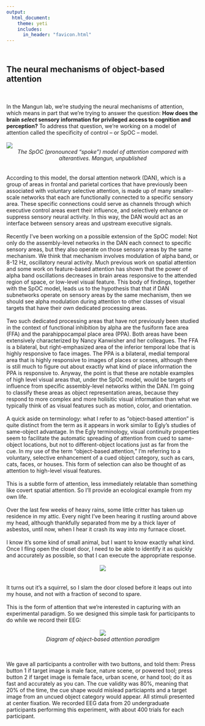 ```yaml
---
output: 
  html_document:
    theme: yeti
    includes:
      in_header: "favicon.html" 
---
```

<h2>
<br>
The neural mechanisms of object-based attention
</h2>
<br>
<br>
In the Mangun lab, we’re studying the neural mechanisms of attention, which means in part that we’re trying to answer the question: <b>How does the brain <i>select</i> sensory information for privileged access to cognition and perception?</b> To address that question, we’re working on a model of attention called the specificity of control – or SpOC – model. 
<br>
<br>
![](./Images/ObjectAttn/spocdiagram.png)
<br>
<center><i>The SpOC (pronounced "spoke") model of attention compared with alterantives. Mangun, unpublished</i></center>
<br>
<br>
According to this model, the dorsal attention network (DAN), which is a group of areas in frontal and parietal cortices that have previously been associated with voluntary selective attention, is made up of many smaller-scale networks that each are functionally connected to a specific sensory area. These specific connections could serve as channels through which executive control areas exert their influence, and selectively enhance or suppress sensory neural activity. In this way, the DAN would act as an interface between sensory areas and upstream executive signals. 
<br>
<br>
Recently I’ve been working on a possible extension of the SpOC model: Not only do the assembly-level networks in the DAN each connect to specific sensory areas, but they also operate on those sensory areas by the same mechanism. We think that mechanism involves modulation of alpha band, or 8-12 Hz, oscillatory neural activity. Much previous work on spatial attention and some work on feature-based attention has shown that the power of alpha band oscillations decreases in brain areas responsive to the attended region of space, or low-level visual feature. This body of findings, together with the SpOC model, leads us to the hypothesis that that if DAN subnetworks operate on sensory areas by the same mechanism, then we should see alpha modulation during attention to other classes of visual targets that have their own dedicated processing areas.
<br>
<br>
Two such dedicated processing areas that have not previously been studied in the context of functional inhibition by alpha are the fusiform face area (FFA) and the parahippocampal place area (PPA). Both areas have been extensively characterized by Nancy Kanwisher and her colleagues. The FFA is a bilateral, but right-emphasized area of the inferior temporal lobe that is highly responsive to face images. The PPA is a bilateral, medial temporal area that is highly responsive to images of places or scenes, although there is still much to figure out about exactly what kind of place information the PPA is responsive to. Anyway, the point is that these are notable examples of high level visual areas that, under the SpOC model, would be targets of influence from specific assembly-level networks within the DAN. I’m going to classify these areas as object representation areas, because they respond to more complex and more holisitic visual information than what we typically think of as visual features such as motion, color, and orientation. 
<br>
<br>
A quick aside on terminology: what I refer to as “object-based attention” is quite distinct from the term as it appears in work similar to Egly’s studies of same-object advantage. In the Egly terminology, visual continuity properties seem to facilitate the automatic spreading of attention from cued to same-object locations, but not to different-object locations just as far from the cue. In my use of the term “object-based attention,” I’m referring to a voluntary, selective enhancement of a cued object category, such as cars, cats, faces, or houses. This form of selection can also be thought of as attention to high-level visual features.
<br>
<br>
This is a subtle form of attention, less immediately relatable than something like covert spatial attention. So I’ll provide an ecological example from my own life. 
<br>
<br>
Over the last few weeks of heavy rains, some little critter has taken up residence in my attic.  Every night I’ve been hearing it rustling around above my head, although thankfully separated from me by a thick layer of asbestos, until now, when I hear it crash its way into my furnace closet. 
<br>
<br>
I know it’s some kind of small animal, but I want to know exactly what kind. Once I fling open the closet door, I need to be able to identify it as quickly and accurately as possible, so that I can execute the appropriate response. 
<br>
<br>
<center>![](./Images/ObjectAttn/sq.gif)</center>
<br>
<br>
It turns out it’s a squirrel, so I slam the door closed before it leaps out into my house, and not with a fraction of second to spare.
<br>
<br>
This is the form of attention that we’re interested in capturing with an experimental paradigm. So we designed this simple task for participants to do while we record their EEG: 
<br>
<br>
<center>![](./Images/ObjectAttn/paradigm.png)</center>
<center><i>Diagram of object-based attention paradigm</i></center>
<br>
<br>
We gave all participants a controller with two buttons, and told them: Press button 1 if target image is male face, nature scene, or powered tool; press button 2 if target image is female face, urban scene, or hand tool; do it as fast and accurately as you can. The cue validity was 80%, meaning that 20% of the time, the cue shape would mislead particiapnts and a target image from an uncued object category would appear. All stimuli presented at center fixation. We recorded EEG data from 20 undergraduate participants performing this experiment, with about 400 trials for each participant.

